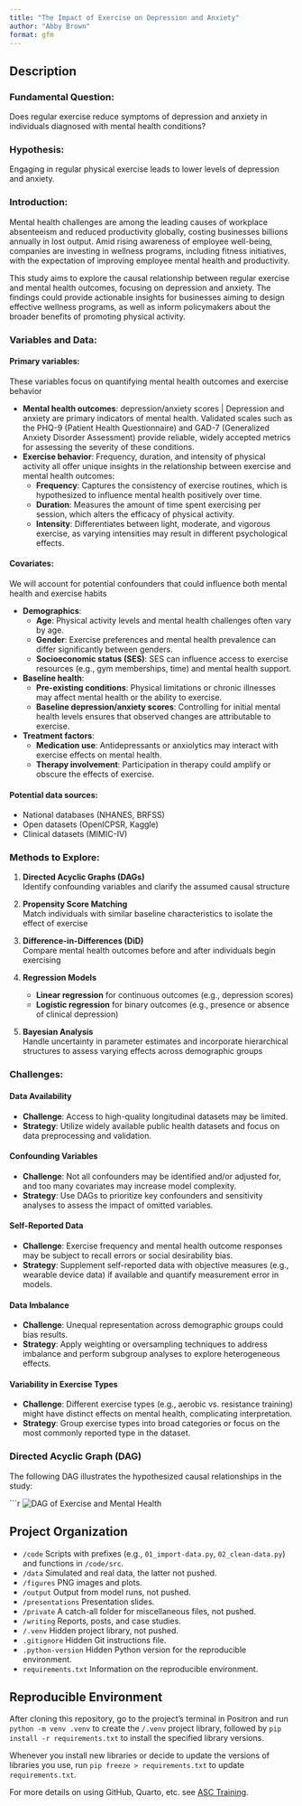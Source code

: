 ```yaml
---
title: "The Impact of Exercise on Depression and Anxiety"
author: "Abby Brown"
format: gfm
---
```


## Description

### Fundamental Question: 
Does regular exercise reduce symptoms of depression and anxiety in individuals diagnosed with mental health conditions?

### Hypothesis: 
Engaging in regular physical exercise leads to lower levels of depression and anxiety.

### Introduction: 
Mental health challenges are among the leading causes of workplace absenteeism and reduced productivity globally, costing businesses billions annually in lost output. Amid rising awareness of employee well-being, companies are investing in wellness programs, including fitness initiatives, with the expectation of improving employee mental health and productivity.

This study aims to explore the causal relationship between regular exercise and mental health outcomes, focusing on depression and anxiety. The findings could provide actionable insights for businesses aiming to design effective wellness programs, as well as inform policymakers about the broader benefits of promoting physical activity.

### Variables and Data:

#### Primary variables: 
These variables focus on quantifying mental health outcomes and exercise behavior

- **Mental health outcomes**: depression/anxiety scores | Depression and anxiety are primary indicators of mental health. Validated scales such as the PHQ-9 (Patient Health Questionnaire) and GAD-7 (Generalized Anxiety Disorder Assessment) provide reliable, widely accepted metrics for assessing the severity of these conditions.
- **Exercise behavior**: Frequency, duration, and intensity of physical activity all offer unique insights in the relationship between exercise and mental health outcomes:
  - **Frequency**: Captures the consistency of exercise routines, which is hypothesized to influence mental health positively over time.
  - **Duration**: Measures the amount of time spent exercising per session, which alters the efficacy of physical activity.
  - **Intensity**: Differentiates between light, moderate, and vigorous exercise, as varying intensities may result in different psychological effects.


#### Covariates: 
We will account for potential confounders that could influence both mental health and exercise habits

- **Demographics**:
  - **Age**: Physical activity levels and mental health challenges often vary by age.
  - **Gender**: Exercise preferences and mental health prevalence can differ significantly between genders.
  - **Socioeconomic status (SES)**: SES can influence access to exercise resources (e.g., gym memberships, time) and mental health support.

- **Baseline health**:
  - **Pre-existing conditions**: Physical limitations or chronic illnesses may affect mental health or the ability to exercise.
  - **Baseline depression/anxiety scores**: Controlling for initial mental health levels ensures that observed changes are attributable to exercise.

- **Treatment factors**:
  - **Medication use**: Antidepressants or anxiolytics may interact with exercise effects on mental health.
  - **Therapy involvement**: Participation in therapy could amplify or obscure the effects of exercise.


#### Potential data sources:
- National databases (NHANES, BRFSS)
- Open datasets (OpenICPSR, Kaggle)
- Clinical datasets (MIMIC-IV)

### Methods to Explore:

1. **Directed Acyclic Graphs (DAGs)**  
   Identify confounding variables and clarify the assumed causal structure

2. **Propensity Score Matching**  
   Match individuals with similar baseline characteristics to isolate the effect of exercise

3. **Difference-in-Differences (DiD)**  
   Compare mental health outcomes before and after individuals begin exercising

4. **Regression Models**  
   - **Linear regression** for continuous outcomes (e.g., depression scores)
   - **Logistic regression** for binary outcomes (e.g., presence or absence of clinical depression)

5. **Bayesian Analysis**  
   Handle uncertainty in parameter estimates and incorporate hierarchical structures to assess varying effects across demographic groups

### Challenges:

#### Data Availability

- **Challenge**: Access to high-quality longitudinal datasets may be limited.  
- **Strategy**: Utilize widely available public health datasets and focus on data preprocessing and validation.

#### Confounding Variables

- **Challenge**: Not all confounders may be identified and/or adjusted for, and too many covariates may increase model complexity.  
- **Strategy**: Use DAGs to prioritize key confounders and sensitivity analyses to assess the impact of omitted variables.

#### Self-Reported Data

- **Challenge**: Exercise frequency and mental health outcome responses may be subject to recall errors or social desirability bias.  
- **Strategy**: Supplement self-reported data with objective measures (e.g., wearable device data) if available and quantify measurement error in models.

#### Data Imbalance

- **Challenge**: Unequal representation across demographic groups could bias results.
- **Strategy**: Apply weighting or oversampling techniques to address imbalance and perform subgroup analyses to explore heterogeneous effects.

#### Variability in Exercise Types

- **Challenge**: Different exercise types (e.g., aerobic vs. resistance training) might have distinct effects on mental health, complicating interpretation.  
- **Strategy**: Group exercise types into broad categories or focus on the most commonly reported type in the dataset.

### Directed Acyclic Graph (DAG)

The following DAG illustrates the hypothesized causal relationships in the study:

```r
![DAG of Exercise and Mental Health](figures/MHdag.png)


## Project Organization

- `/code` Scripts with prefixes (e.g., `01_import-data.py`, `02_clean-data.py`) and functions in `/code/src`.
- `/data` Simulated and real data, the latter not pushed.
- `/figures` PNG images and plots.
- `/output` Output from model runs, not pushed.
- `/presentations` Presentation slides.
- `/private` A catch-all folder for miscellaneous files, not pushed.
- `/writing` Reports, posts, and case studies.
- `/.venv` Hidden project library, not pushed.
- `.gitignore` Hidden Git instructions file.
- `.python-version` Hidden Python version for the reproducible environment.
- `requirements.txt` Information on the reproducible environment.

## Reproducible Environment

After cloning this repository, go to the project's terminal in Positron and run `python -m venv .venv` to create the `/.venv` project library, followed by `pip install -r requirements.txt` to install the specified library versions.

Whenever you install new libraries or decide to update the versions of libraries you use, run `pip freeze > requirements.txt` to update `requirements.txt`.

For more details on using GitHub, Quarto, etc. see [ASC Training](https://github.com/marcdotson/asc-training).
